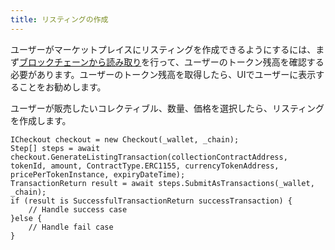 ```yaml
---
title: リスティングの作成
---
```


ユーザーがマーケットプレイスにリスティングを作成できるようにするには、まず[ブロックチェーンから読み取り](/sdk/unity/power/read-from-blockchain)を行って、ユーザーのトークン残高を確認する必要があります。ユーザーのトークン残高を取得したら、UIでユーザーに表示することをお勧めします。

ユーザーが販売したいコレクティブル、数量、価格を選択したら、リスティングを作成します。

```
ICheckout checkout = new Checkout(_wallet, _chain);
Step[] steps = await checkout.GenerateListingTransaction(collectionContractAddress, tokenId, amount, ContractType.ERC1155, currencyTokenAddress, pricePerTokenInstance, expiryDateTime);
TransactionReturn result = await steps.SubmitAsTransactions(_wallet, _chain);
if (result is SuccessfulTransactionReturn successTransaction) {
    // Handle success case
}else {
    // Handle fail case
}
```
